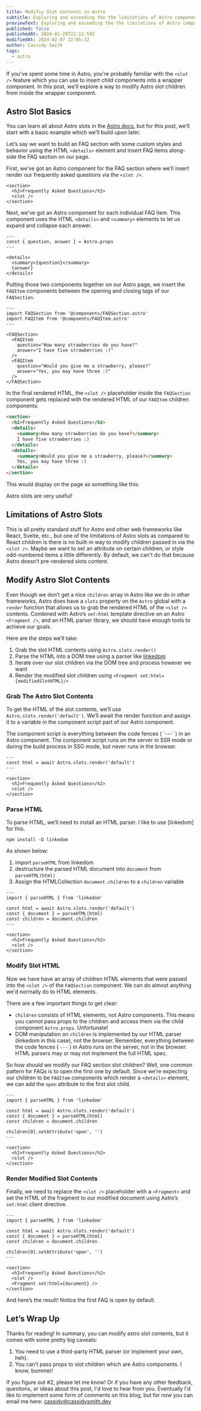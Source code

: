 ```yaml
---
title: Modifiy Slot Contents in Astro
subtitle: Exploring and exceeding the the limitations of Astro component slots
previewText: Exploring and exceeding the the limitations of Astro component slots
published: false
publishedAt: 2024-01-28T22:12:59Z
modifiedAt: 2024-02-07 22:05:32
author: Cassidy Smith
tags:
  - astro
---
```




If you've spent some time in Astro, you're probably familiar with the `<slot />` feature which you can use to insert child components into a wrapper component. In this post, we’ll explore a way to modify Astro slot children from inside the wrapper component.

## Astro Slot Basics

You can learn all about Astro slots in the [Astro docs](https://docs.astro.build/en/basics/astro-components/#slots), but for this post, we’ll start with a basic example which we’ll build upon later.

Let’s say we want to build an FAQ section with some custom styles and behavior using the HTML `<details>` element and insert FAQ items along-side the FAQ section on our page.

First, we’ve got an Astro component for the FAQ section where we’ll insert render our frequently asked questions via the `<slot />`.

```astro title="FAQSection.astro"
<section>
  <h2>Frequently Asked Questions</h2>
  <slot />
</section>
```

Next, we’ve got an Astro component for each individual FAQ item. This component uses the HTML `<details>` and `<summary>` elements to let us expand and collapse each answer.

```astro title="FAQItem.astro"
---
const { question, answer } = Astro.props
---

<details>
  <summary>{question}</summary>
  {answer}
</details>
```

Putting those two components together on our Astro page, we insert the `FAQItem` components between the opening and closing tags of our `FAQSection`.

```astro title="FAQPage.astro"
---
import FAQSection from '@components/FAQSection.astro'
import FAQItem from '@compoents/FAQItem.astro'
---

<FAQSection>
  <FAQItem
    question="How many strawberries do you have?"
    answer="I have five strawberries :)"
  />
  <FAQItem
    question="Would you give me a strawberry, please?"
    answer="Yes, you may have three :)"
  />
</FAQSection>
```

In the final rendered HTML, the `<slot />` placeholder inside the `FAQSection` component gets replaced with the rendered HTML of our `FAQItem` children components:

```html
<section>
  <h2>Frequently Asked Questions</h2>
  <details>
    <summary>How many strawberries do you have?</summary>
    I have five strawberries :)
  </details>
  <details>
    <summary>Would you give me a strawberry, please?</summary>
    Yes, you may have three :)
  </details>
</section>
```

This would display on the page as something like this:

<FAQSectionBasic>
  <FAQItem
    question="How many strawberries do you have?"
    answer="I have five strawberries :)"
  />
  <FAQItem
    question="Would you give me a strawberry, please?"
    answer="Yes, you may have three :)"
  />
</FAQSectionBasic>

Astro slots are very useful!

## Limitations of Astro Slots

This is all pretty standard stuff for Astro and other web frameworks like React, Svelte, etc., but one of the limitations of Astro slots as compared to React children is there is no built-in way to modify children passed in via the `<slot />`. Maybe we want to set an attribute on certain children, or style odd-numbered items a little differently. By default, we can't do that because Astro doesn’t pre-rendered slots content.

## Modify Astro Slot Contents

Even though we don’t get a nice `children` array in Astro like we do in other frameworks, Astro does have a `slots` property on the `Astro` global with a `render` function that allows us to grab the rendered HTML of the `<slot />` contents. Combined with Astro’s `set:html` template directive on an Astro `<Fragment />`, and an HTML parser library, we should have enough tools to achieve our goals.

Here are the steps we’ll take:

1. Grab the slot HTML contents using `Astro.slots.render()`
2. Parse the HTML into a DOM tree using a parser like [linkedom](https://github.com/WebReflection/linkedom)
3. Iterate over our slot children via the DOM tree and process however we want
4. Render the modified slot children using `<Fragment set:html={modifiedSlotHTML}/>`

### Grab The Astro Slot Contents

To get the HTML of the slot contents, we’ll use `Astro.slots.render('default')`. We’ll await the render function and assign it to a variable in the component script <AsideNoteRef id="component-script" refLabel="1" /> part of our Astro component.

<AsideNote id="component-script" refLabel="1">
  The component script is everything between the code fences ( `---` ) in an
  Astro component. The component script runs on the server in SSR mode or during
  the build process in SSG mode, but never runs in the browser.
</AsideNote>

```astro title="FAQSection.astro" ins={1-3}
---
const html = await Astro.slots.render('default')
---

<section>
  <h2>Frequently Asked Questions</h2>
  <slot />
</section>
```

### Parse HTML

To parse HTML, we’ll need to install an HTML parser. I like to use [linkedom] for this.

```
npm install -D linkedom
```

As shown below:
1. import `parseHTML` from linkedom
2. destructure the parsed HTML document into `document` from `parseHTML(html)`
3. Assign the HTMLCollection `document.children` to a `children` variable

```astro title="FAQSection.astro" ins={"1.":2} ins={"2.":5} ins={"3.":6}
---
import { parseHTML } from 'linkedom'

const html = await Astro.slots.render('default')
const { document } = parseHTML(html)
const children = document.children
---

<section>
  <h2>Frequently Asked Questions</h2>
  <slot />
</section>
```

### Modify Slot HTML

Now we have have an array of children HTML elements that were passed into the `<slot />` of the `FAQSection` component. We can do almost anything we'd normally do to HTML elements.

There are a few important things to get clear:
- `children` consists of HTML elements, not Astro components. This means you cannot pass props to the children and access them via the child component `Astro.props`. Unfortunate!
- DOM manipulation on `children` is implemented by our HTML parser (linkedom in this case), not the browser. Remember, everything between the code fences ( `---` ) in Astro runs on the server, not in the browser. HTML parsers may or may not implement the full HTML spec.

So how should we modify our FAQ section slot children? Well, one common pattern for FAQs is to open the first one by default. Since we’re expecting our children to be `FAQItem` components which render a `<details>` element, we can add the `open` attribute to the first slot child.

```astro title="FAQSection.astro" ins={8}
---
import { parseHTML } from 'linkedom'

const html = await Astro.slots.render('default')
const { document } = parseHTML(html)
const children = document.children

children[0].setAttribute('open', '')
---

<section>
  <h2>Frequently Asked Questions</h2>
  <slot />
</section>
```




### Render Modified Slot Contents

Finally, we need to replace the `<slot />` placeholder with a `<Fragment>` and set the HTML of the fragment to our modified document using Astro’s `set:html` client directive.

```astro title="FAQSection.astro" del={13} ins={14}
---
import { parseHTML } from 'linkedom'

const html = await Astro.slots.render('default')
const { document } = parseHTML(html)
const children = document.children

children[0].setAttribute('open', '')
---

<section>
  <h2>Frequently Asked Questions</h2>
  <slot />
  <Fragment set:html={document} />
</section>
```

And here’s the result! Notice the first FAQ is open by default.

<FAQSectionHTMLParser>
  <FAQItem
    question="How many strawberries do you have?"
    answer="I have five strawberries :)"
  />
  <FAQItem
    question="Would you give me a strawberry, please?"
    answer="Yes, you may have three :)"
  />
</FAQSectionHTMLParser>


## Let’s Wrap Up

Thanks for reading! In summary, you can modify astro slot contents, but it comes with some pretty big caveats:

1. You need to use a third-party HTML parser (or implement your own, heh).
2. You can’t pass props to slot children which are Astro components. I know, bummer!

If you figure out #2, please let me know! Or if you have any other feedback, questions, or ideas about this post, I'd love to hear from you. Eventually I'd like to implement some form of comments on this blog, but for now you can email me here: [cassidy@cassidysmith.dev](mailto:cassidy@cassidysmith.dev)
